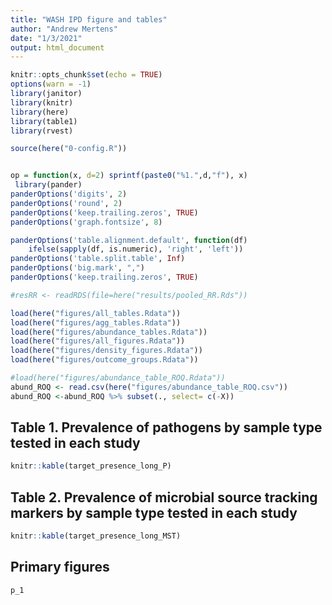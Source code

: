 ```yaml
---
title: "WASH IPD figure and tables"
author: "Andrew Mertens"
date: "1/3/2021"
output: html_document
---
```



```r
knitr::opts_chunk$set(echo = TRUE)
options(warn = -1) 
library(janitor)
library(knitr)
library(here)
library(table1)
library(rvest)

source(here("0-config.R"))


op = function(x, d=2) sprintf(paste0("%1.",d,"f"), x) 
 library(pander)
panderOptions('digits', 2)
panderOptions('round', 2)
panderOptions('keep.trailing.zeros', TRUE)
panderOptions('graph.fontsize', 8)

panderOptions('table.alignment.default', function(df)
    ifelse(sapply(df, is.numeric), 'right', 'left'))
panderOptions('table.split.table', Inf)
panderOptions('big.mark', ",")
panderOptions('keep.trailing.zeros', TRUE)

#resRR <- readRDS(file=here("results/pooled_RR.Rds"))

load(here("figures/all_tables.Rdata"))
load(here("figures/agg_tables.Rdata"))
load(here("figures/abundance_tables.Rdata"))
load(here("figures/all_figures.Rdata"))
load(here("figures/density_figures.Rdata"))
load(here("figures/outcome_groups.Rdata"))

#load(here("figures/abundance_table_ROQ.Rdata"))
abund_ROQ <- read.csv(here("figures/abundance_table_ROQ.csv"))
abund_ROQ <-abund_ROQ %>% subset(., select= c(-X))

```


<!-- ## List of pathogen/MST outcomes by group -->

<!-- ```{r, echo=T, warning=F, message=F} -->
<!-- any_pathogens  -->
<!--      any_virus -->
<!--      any_bacteria -->
<!--      any_protozoa  -->
<!--      general_MST  -->
<!--      animal_MST  -->
<!--      human_MST  -->
<!--      any_MST  -->
<!-- ``` -->



## Table 1. Prevalence of pathogens by sample type tested in each study

```r
knitr::kable(target_presence_long_P)

```

## Table 2. Prevalence of microbial source tracking markers by sample type tested in each study

```r
knitr::kable(target_presence_long_MST)

```


## Primary figures


```r

p_1

```
